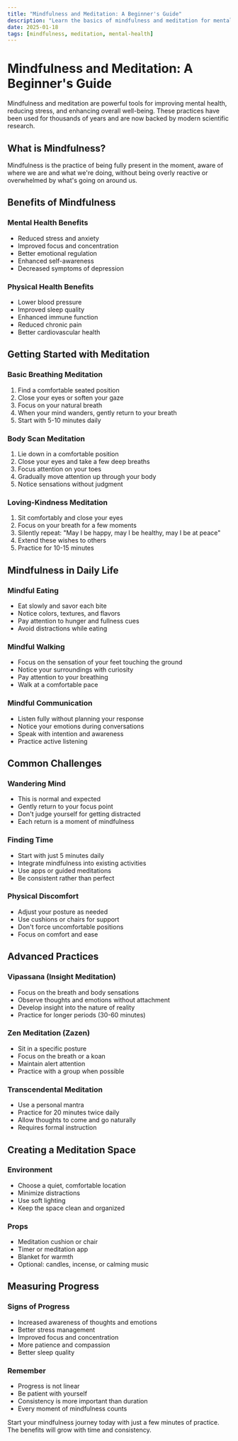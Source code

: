 ```yaml
---
title: "Mindfulness and Meditation: A Beginner's Guide"
description: "Learn the basics of mindfulness and meditation for mental well-being"
date: 2025-01-18
tags: [mindfulness, meditation, mental-health]
---
```


# Mindfulness and Meditation: A Beginner's Guide

Mindfulness and meditation are powerful tools for improving mental health, reducing stress, and enhancing overall well-being. These practices have been used for thousands of years and are now backed by modern scientific research.

## What is Mindfulness?

Mindfulness is the practice of being fully present in the moment, aware of where we are and what we're doing, without being overly reactive or overwhelmed by what's going on around us.

## Benefits of Mindfulness

### Mental Health Benefits
- Reduced stress and anxiety
- Improved focus and concentration
- Better emotional regulation
- Enhanced self-awareness
- Decreased symptoms of depression

### Physical Health Benefits
- Lower blood pressure
- Improved sleep quality
- Enhanced immune function
- Reduced chronic pain
- Better cardiovascular health

## Getting Started with Meditation

### Basic Breathing Meditation
1. Find a comfortable seated position
2. Close your eyes or soften your gaze
3. Focus on your natural breath
4. When your mind wanders, gently return to your breath
5. Start with 5-10 minutes daily

### Body Scan Meditation
1. Lie down in a comfortable position
2. Close your eyes and take a few deep breaths
3. Focus attention on your toes
4. Gradually move attention up through your body
5. Notice sensations without judgment

### Loving-Kindness Meditation
1. Sit comfortably and close your eyes
2. Focus on your breath for a few moments
3. Silently repeat: "May I be happy, may I be healthy, may I be at peace"
4. Extend these wishes to others
5. Practice for 10-15 minutes

## Mindfulness in Daily Life

### Mindful Eating
- Eat slowly and savor each bite
- Notice colors, textures, and flavors
- Pay attention to hunger and fullness cues
- Avoid distractions while eating

### Mindful Walking
- Focus on the sensation of your feet touching the ground
- Notice your surroundings with curiosity
- Pay attention to your breathing
- Walk at a comfortable pace

### Mindful Communication
- Listen fully without planning your response
- Notice your emotions during conversations
- Speak with intention and awareness
- Practice active listening

## Common Challenges

### Wandering Mind
- This is normal and expected
- Gently return to your focus point
- Don't judge yourself for getting distracted
- Each return is a moment of mindfulness

### Finding Time
- Start with just 5 minutes daily
- Integrate mindfulness into existing activities
- Use apps or guided meditations
- Be consistent rather than perfect

### Physical Discomfort
- Adjust your posture as needed
- Use cushions or chairs for support
- Don't force uncomfortable positions
- Focus on comfort and ease

## Advanced Practices

### Vipassana (Insight Meditation)
- Focus on the breath and body sensations
- Observe thoughts and emotions without attachment
- Develop insight into the nature of reality
- Practice for longer periods (30-60 minutes)

### Zen Meditation (Zazen)
- Sit in a specific posture
- Focus on the breath or a koan
- Maintain alert attention
- Practice with a group when possible

### Transcendental Meditation
- Use a personal mantra
- Practice for 20 minutes twice daily
- Allow thoughts to come and go naturally
- Requires formal instruction

## Creating a Meditation Space

### Environment
- Choose a quiet, comfortable location
- Minimize distractions
- Use soft lighting
- Keep the space clean and organized

### Props
- Meditation cushion or chair
- Timer or meditation app
- Blanket for warmth
- Optional: candles, incense, or calming music

## Measuring Progress

### Signs of Progress
- Increased awareness of thoughts and emotions
- Better stress management
- Improved focus and concentration
- More patience and compassion
- Better sleep quality

### Remember
- Progress is not linear
- Be patient with yourself
- Consistency is more important than duration
- Every moment of mindfulness counts

Start your mindfulness journey today with just a few minutes of practice. The benefits will grow with time and consistency.
